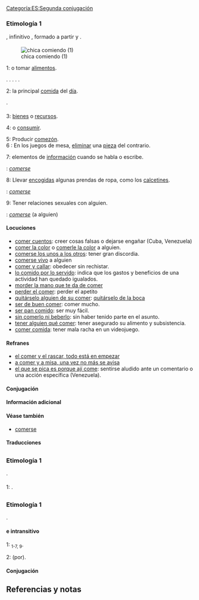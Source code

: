 == {{lengua|es}} ==
{{pron-graf|1audio1=LL-Q1321 (spa)-Rodelar-comer.wav}}
[[Categoría:ES:Segunda conjugación]]

=== Etimología 1 ===
{{etimología|la|comedere|diacrítico=comedĕre}}, infinitivo {{etim|la|comedo}}, formado a partir {{l+|la|cum|glosa=con}} y {{l+|la|edo|edō|glosa=comer}}.

==== {{verbo intransitivo|es}} ====
[[Archivo:Njam Njam!.jpg|thumb|chica comiendo (1)]]
;1: {{plm|ingerir}} o tomar [[alimento]]s.
{{uso|utct|utcp}}.
{{sinónimos|meterse entre pecho y espalda|nota=coloquial}}.
{{hiperónimo|alimentarse|ingerir}}.
{{hipónimo|desayunar|almorzar|cenar|merendar}}.
{{relacionado|beber}}.
{{ejemplo|Si no ''comes'' en varias semanas, morirás de inanición.}}
;2: {{plm|tomar}} la principal [[comida]] del [[día]].
{{sinónimo|yantar|nota=anticuado|almorzar}}.
{{ejemplo|He quedado para ''comer.}}

==== {{verbo transitivo|es}} ====
;3: {{plm|malgastar}} [[bien]]es o [[recurso]]s.
{{ejemplo|La mala gestión se ''comió'' las ganancias.}}
;4: {{plm|corroer}} o [[consumir]].
{{ejemplo|El orín se ''comió'' la baranda del barco.}}
{{ejemplo|Le ''comen'' los celos.}}
;5: Producir [[comezón]].
;6 {{csem|juegos}}: En los juegos de mesa, [[eliminar]] una [[pieza]] del contrario.
{{ejemplo|Se ''comió'' el caballo con la torre.}}
;7: {{plm|omitir}} elementos de [[información]] cuando se habla o escribe.
{{uso|utcp}}: ''[[comerse]]''
{{ejemplo|No habla bien, se ''come'' las terminaciones.}}
;8: Llevar [[encoger|encogidas]] algunas prendas de ropa, como los [[calcetín|calcetines]].
{{uso|utcp}}: ''[[comerse]]''
;9: Tener relaciones sexuales con alguien.
{{ámbito|Chile|Colombia|México|Perú|nota2=más común como pronominal}}
{{uso|coloquial|malsonante|utcp}}: ''[[comerse]]'' (a alguien)
{{ejemplo|¡No me digas! Así que estos dos gafos [[comerse|se comen]] a escondidas.}}

==== Locuciones ====
{{trad-arriba|Locuciones con «comer»}}
* [[comer cuentos]]: creer cosas falsas o dejarse engañar (Cuba, Venezuela)
* [[comer la color]] o [[comerle la color]] a alguien.
* [[comerse los unos a los otros]]: tener gran discordia.
* [[comerse vivo]] a alguien
* [[comer y callar]]: obedecer sin rechistar.
* [[lo comido por lo servido]]: indica que los gastos y beneficios de una actividad han quedado igualados.
* [[morder la mano que te da de comer]]
* [[perder el comer]]: perder el apetito
* [[quitárselo de su comer|quitárselo alguien de su comer]]: [[quitárselo de la boca]]
* [[ser de buen comer]]: comer mucho.
* [[ser pan comido]]: ser muy fácil.
* [[sin comerlo ni beberlo]]: sin haber tenido parte en el asunto.
* [[tener qué comer|tener alguien qué comer]]: tener asegurado su alimento y subsistencia.
* [[comer comida]]: tener mala racha en un videojuego.
{{trad-abajo}}

==== Refranes ====
* [[el comer y el rascar, todo está en empezar]]
* [[a comer y a misa, una vez no más se avisa]]
* [[el que se pica es porque ají come]]: sentirse aludido ante un comentario o una acción específica (Venezuela).

==== Conjugación ====
{{es.v.conj.er|com}}

==== Información adicional ====
{{derivad|comecome|comedero|comedor|comemierda|comensal|comensalía|comestible|comezón|comible|comida|comidero|comidilla|comido|comilitona|comilón|comilona}}

==== Véase también ====
* [[comerse]]
{{w}}
{{Wikiquote}}

==== Traducciones ====
{{trad-arriba}}
{{t|af|t1=eet}}
{{t|ay|i1=s|t1=manqʼayaña}}
{{t|ain|a1=1|t1=エ|tl1=e|nota1=tr.|a2=1|t2=イペ|tl2=ipe|nota2=intr.}}
{{t|sh|t1=jesti|t2=јести}}
{{t|sq|t1=ha}}
{{t|de|a1=1-2|t1=essen|a2=1-3|t2=verzehren|a3=4|t3=zerfressen|a4=4|t4=zernagen|a5=6|t5=schlagen|a6=7|t6=verschlucken}}
{{t|ast|a1=1-2|t1=comer|a2=2|t2=xintar}}
{{t|az|a1=1|t1=yemək}}
{{t|br|t1=debriñ}}
{{t|bg|i1=s|t1=ям}}
{{t|ca|a1=1-2|t1=menjar}}
{{t|cs|i1=s|t1=jíst}}
{{t|chr|a1=1|t1=ᎠᎩᏍᏗ|tl1=agisdi}}
{{t|cap|a1=1|t1=lul-z}}
{{t|da|i1=s|t1=spise}}
{{t|sk|t1=jesť}}
{{t|sl|i1=s|t1=jesti}}
{{t|eo|i1=s|t1=manĝi}}
{{t|et|t1=sööma}}
{{t|eu|a1=1-4|t1=jan|a2=2|t2=bazkaldu}}
{{t|fo|t1=eta}}
{{t|fi|t1=syödä}}
{{t|fr|a1=1-2|t1=manger|a2=2|t2=déjeuner}}
{{t|cy|t1=bwyta}}
{{t|gl|t1=comer}}
{{t|el|i1=s|t1=τρώω}}
{{t|el|t1=τρώγω}}
{{t|gn|i1=s|t1=u}}
{{t|he|t1=אכל}}
{{t|hu|a1=1|t1=eszik}}
{{t|en|a1=1|t1=eat|a2=2|nl2=s|t2=to|t3=have lunch|a4=6|t4=capture}}
{{t|is|t1=borđa}}
{{t|it|a1=1-2|t1=mangiare|a2=2|t2=pranzare}}
{{t|ja|a1=1|t1=食事する|t2=食べる}}
{{t|lad|t1=komer}}
{{t|la|t1=edō}}
{{t|lv|t1=ēst}}
{{t|lt|t1=valgyti}}
{{t|alc|a1=1|t1=jeféjes}}
{{t|kuz|a1=1|t1=holmtur}}
{{t|ku|a1=1|t1=xwarin}}
{{t|zh|i1=s|t1=吃|tl1=chī}}
{{t|arn|a1=1|t1=in}}
{{t|yua|i1=s|t1=janal}}
{{t|mn|t1=идэх}}
{{t|nci|i1=s|t1=cua}}
{{t|nl|i1=s|t1=eten}}
{{t|no|i1=s|t1=spise|t2=ete}}
{{t|nn|i1=s|t1=ete|t2=eta}}
{{t|oc|t1=manjar}}
{{t|pl|a1=1|t1=jeść}}
{{t|pt|a1=1-7, 9|t1=comer}}
{{t|quz|i1=s|t1=mikhuy}}
{{t|rm|t1=mangiar}}
{{t|ro|t1=mânca}}
{{t|ru|i1=s|t1=есть}}
{{t|sa|a1=1|t1=खादति}}
{{t|sv|i1=s|t1=äta}}
{{t|sw|t1=kula}}
{{t|tr|i1=s|t1=yemek}}
{{t|uk|t1=їсти}}
{{t|vec|t1=magnar}}
{{t|yag|a1=1|t1=atáma}}
{{t|yi|t1=עסן}}
{{trad-abajo}}

== {{lengua|gl}} ==
{{pron-graf|leng=gl}}

=== Etimología 1 ===
{{etimología|la|comedere|diacrítico=comedĕre|leng=gl}}.

==== {{verbo|gl}} ====
;1: {{plm}}.
{{hipónimo|leng=gl|xantar}}

== {{lengua|pt}} ==
{{pron-graf|leng=pt}}

=== Etimología 1 ===
{{etimología|la|comedere|diacrítico=comedĕre|leng=pt}}.

==== {{verbo transitivo|pt}} e intransitivo ====
;1: {{plm}}<sub>1-7, 9</sub>.
{{relacionado|leng=pt|almoçar|boiar|cear|comensal|comestível|ingerir|jantar|morder|nham|papar|trincar}}
;2: {{plm|tomar}} (por).
{{ejemplo|Você me ''come'' por tola.|trad=Me ''tomas'' por tonta.}}

==== Conjugación ====
{{pt.v.conj.er|com}}

== Referencias y notas ==
<references />
